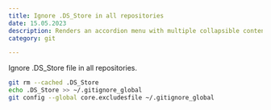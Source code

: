```yaml
---
title: Ignore .DS_Store in all repositories
date: 15.05.2023
description: Renders an accordion menu with multiple collapsible content elements.
category: git

---
```


Ignore .DS_Store file in all repositories.

```bash
git rm --cached .DS_Store
echo .DS_Store >> ~/.gitignore_global
git config --global core.excludesfile ~/.gitignore_global
```